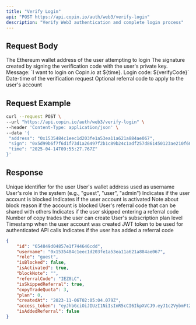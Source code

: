 ```yaml
---
title: "Verify Login"
api: "POST https://api.copin.io/auth/web3/verify-login"
description: "Verify Web3 authentication and complete login process"
---
```


## Request Body

<ParamField body="address" type="string" required>
    The Ethereum wallet address of the user attempting to login
</ParamField>

<ParamField body="sign" type="string" required>
    The signature created by signing the verification code with the user's private key. Message: `I want to login on Copin.io at ${time}. Login code: ${verifyCode}`
</ParamField>

<ParamField body="time" type="string" required>
    Date-time  of the verification request
</ParamField>

<ParamField body="referralCode" type="string">
    Optional referral code to apply to the user's account
</ParamField>

## Request Example

```bash
curl --request POST \
--url "https://api.copin.io/auth/web3/verify-login" \
--header 'Content-Type: application/json' \
--data '{
 "address": "0x1535484c1eec1d203fe1a53ea11a621a884ae067",
 "sign": "0x5d99b6f7f6d1f73d1a26497f2b1c89b24c1adf257d861450123ae210f604e62c0fffffff886efdb0253cd39f9ecb4c49c9f5a4b95903cf564db34c79363e11ccf1b",
 "time": "2025-04-14T09:55:27.767Z"
}'
```

## Response
<ResponseField name="id" type="string">
  Unique identifier for the user
</ResponseField>
<ResponseField name="username" type="string">
  User's wallet address used as username
</ResponseField>
<ResponseField name="role" type="string">
  User's role in the system (e.g., "guest", "user", "admin")
</ResponseField>
<ResponseField name="isBlocked" type="boolean">
  Indicates if the user account is blocked
</ResponseField>
<ResponseField name="isActivated" type="boolean">
  Indicates if the user account is activated
</ResponseField>
<ResponseField name="blockNote" type="string">
  Note about block reason if the account is blocked
</ResponseField>
<ResponseField name="referralCode" type="string">
  User's referral code that can be shared with others
</ResponseField>
<ResponseField name="isSkippedReferral" type="boolean">
  Indicates if the user skipped entering a referral code
</ResponseField>
<ResponseField name="copyTradeQuota" type="number">
  Number of copy trades the user can create
</ResponseField>
<ResponseField name="plan" type="number">
  User's subscription plan level
</ResponseField>
<ResponseField name="createdAt" type="string">
  Timestamp when the user account was created
</ResponseField>
<ResponseField name="access_token" type="string">
  JWT token to be used for authenticated API calls
</ResponseField>
<ResponseField name="isAddedReferral" type="boolean">
  Indicates if the user has added a referral code
</ResponseField>

```json
{
    "id": "654849d04857e1f744646cdd",
    "username": "0x1535484c1eec1d203fe1a53ea11a621a884ae067",
    "role": "guest",
    "isBlocked": false,
    "isActivated": true,
    "blockNote": "",
    "referralCode": "IEZ8LC",
    "isSkippedReferral": true,
    "copyTradeQuota": 3,
    "plan": 0,
    "createdAt": "2023-11-06T02:05:04.079Z",
    "access_token": "eyJhbGciOiJIUzI1NiIsInR5cCI6IkpXVCJ9.eyJ1c2VybmFtZSI6IjB4MTk2YWUxNkE5Mzg3YTNEYzVEZTgxMTQ2N0EyRTM3RDdGZUJlRDMwNCIsInRpbWUiOjE3NDQ2MjQwNjQyMTgsImFjY2VzcyI6IllrN1NjY0FrQ0MxNzQ0NjI0MDY0MjE4IiwiaWF0IjoxNzQ0NjI0MDY0LCJleHAiOjE3NDUyMjg4NjR9.09g22yhvApz64IPw3mGY0qsLLZqzeGUrKhcC27saLtr",
    "isAddedReferral": false
}
```